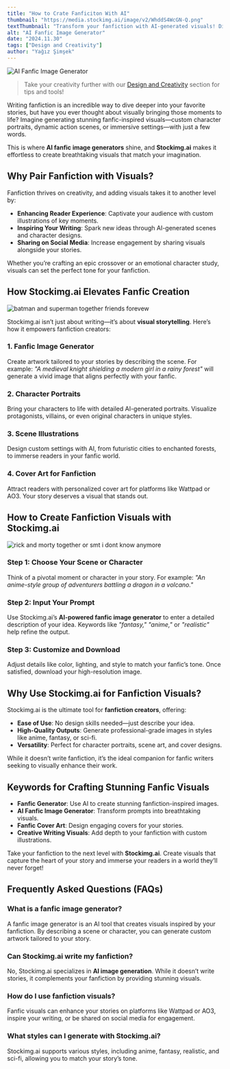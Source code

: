 ```yaml
---
title: "How to Crate Fanficiton With AI"
thumbnail: "https://media.stockimg.ai/image/v2/WhddS4WcGN-Q.png"
textThumbnail: "Transform your fanfiction with AI-generated visuals! Discover how Stockimg.ai helps you create breathtaking fanfic-inspired images to complement your stories."
alt: "AI Fanfic Image Generator"
date: "2024.11.30"
tags: ["Design and Creativity"]
author: "Yağız Şimşek"
---
```


![AI Fanfic Image Generator](https://media.stockimg.ai/image/v2/WhddS4WcGN-Q.png)

> Take your creativity further with our [Design and Creativity](https://stockimg.ai/blog/design-and-creativity) section for tips and tools!

Writing fanfiction is an incredible way to dive deeper into your favorite stories, but have you ever thought about visually bringing those moments to life? Imagine generating stunning fanfic-inspired visuals—custom character portraits, dynamic action scenes, or immersive settings—with just a few words. 

This is where **AI fanfic image generators** shine, and **Stockimg.ai** makes it effortless to create breathtaking visuals that match your imagination.

## Why Pair Fanfiction with Visuals?

Fanfiction thrives on creativity, and adding visuals takes it to another level by:
- **Enhancing Reader Experience**: Captivate your audience with custom illustrations of key moments.
- **Inspiring Your Writing**: Spark new ideas through AI-generated scenes and character designs.
- **Sharing on Social Media**: Increase engagement by sharing visuals alongside your stories.

Whether you’re crafting an epic crossover or an emotional character study, visuals can set the perfect tone for your fanfiction.

## How Stockimg.ai Elevates Fanfic Creation

![batman and superman together friends forevew](https://media.stockimg.ai/image/v2/ivMknjeqQGDO.png)

Stockimg.ai isn’t just about writing—it’s about **visual storytelling**. Here’s how it empowers fanfiction creators:

### 1. **Fanfic Image Generator**
Create artwork tailored to your stories by describing the scene. For example:
*"A medieval knight shielding a modern girl in a rainy forest"* will generate a vivid image that aligns perfectly with your fanfic.

### 2. **Character Portraits**
Bring your characters to life with detailed AI-generated portraits. Visualize protagonists, villains, or even original characters in unique styles.

### 3. **Scene Illustrations**
Design custom settings with AI, from futuristic cities to enchanted forests, to immerse readers in your fanfic world.

### 4. **Cover Art for Fanfiction**
Attract readers with personalized cover art for platforms like Wattpad or AO3. Your story deserves a visual that stands out.

## How to Create Fanfiction Visuals with Stockimg.ai

![rick and morty together or smt i dont know anymore](https://media.stockimg.ai/image/v2/7yvTp6N087zN.png)

### Step 1: Choose Your Scene or Character
Think of a pivotal moment or character in your story. For example:
*"An anime-style group of adventurers battling a dragon in a volcano."*

### Step 2: Input Your Prompt
Use Stockimg.ai’s **AI-powered fanfic image generator** to enter a detailed description of your idea. Keywords like *"fantasy," "anime,"* or *"realistic"* help refine the output.

### Step 3: Customize and Download
Adjust details like color, lighting, and style to match your fanfic’s tone. Once satisfied, download your high-resolution image.

## Why Use Stockimg.ai for Fanfiction Visuals?

Stockimg.ai is the ultimate tool for **fanfiction creators**, offering:
- **Ease of Use**: No design skills needed—just describe your idea.
- **High-Quality Outputs**: Generate professional-grade images in styles like anime, fantasy, or sci-fi.
- **Versatility**: Perfect for character portraits, scene art, and cover designs.

While it doesn’t write fanfiction, it’s the ideal companion for fanfic writers seeking to visually enhance their work.

## Keywords for Crafting Stunning Fanfic Visuals
- **Fanfic Generator**: Use AI to create stunning fanfiction-inspired images.
- **AI Fanfic Image Generator**: Transform prompts into breathtaking visuals.
- **Fanfic Cover Art**: Design engaging covers for your stories.
- **Creative Writing Visuals**: Add depth to your fanfiction with custom illustrations.

Take your fanfiction to the next level with **Stockimg.ai**. Create visuals that capture the heart of your story and immerse your readers in a world they’ll never forget!

## Frequently Asked Questions (FAQs)

### What is a fanfic image generator?
A fanfic image generator is an AI tool that creates visuals inspired by your fanfiction. By describing a scene or character, you can generate custom artwork tailored to your story.

### Can Stockimg.ai write my fanfiction?
No, Stockimg.ai specializes in **AI image generation**. While it doesn’t write stories, it complements your fanfiction by providing stunning visuals.

### How do I use fanfiction visuals?
Fanfic visuals can enhance your stories on platforms like Wattpad or AO3, inspire your writing, or be shared on social media for engagement.

### What styles can I generate with Stockimg.ai?
Stockimg.ai supports various styles, including anime, fantasy, realistic, and sci-fi, allowing you to match your story’s tone.